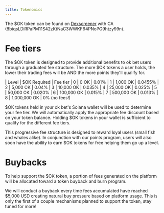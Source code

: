 ```yaml
---
title: Tokenomics
---
```


The $OK token can be found on [Dexscreener](https://dexscreener.com/solana/hxyiu433tdncmmgugffgg95awtdwmbmnapaoq9sdw4cb) with CA (8biqsLDiRPaPM11S42zKtNaC3WWKF64PNoPG9htzy99n).

# Fee tiers

The $OK token is designed to provide additional benefits to ok bet users through a graduated fee structure. The more $OK tokens a user holds, the lower their trading fees will be AND the more points they'll qualify for.

| Level | $OK Required | Fee tier
| 0 | 0 OK | 0.01%
| 1 | 1,000 OK | 0.0455%
| 2 | 5,000 OK | 0.04%
| 3 | 10,000 OK | 0.035%
| 4 | 25,000 OK | 0.025%
| 5 | 50,000 OK | 0.020%
| 6 | 100,000 OK | 0.015%
| 7 | 500,000 OK | 0.013%
| 8 | 1,000,000 OK | 0% (no fees!)


$OK tokens held in your ok bet's Solana wallet will be used to determine your fee tier. We will automatically apply the appropriate fee discount based on your token balance. Holding $OK tokens in your wallet is sufficient to qualify for the different fee tiers.

This progressive fee structure is designed to reward loyal users (small fish and whales alike). In conjunction with our points program, users will also soon have the ability to earn $OK tokens for free helping them go up a level.

# Buybacks

To help support the $OK token, a portion of fees generated on the platform will be allocated toward a token buyback and burn program.

We will conduct a buyback every time fees accumulated have reached $5,000 USD creating natural buy pressure based on platform usage. This is only the first of a couple mechanisms planned to support the token, stay tuned for more!